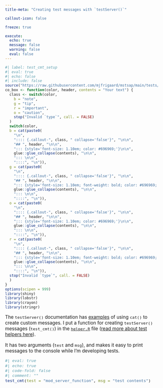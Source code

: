 ```yaml
---
title-meta: "Creating test messages with `testServer()`"

callout-icon: false

freeze: true

execute:
  echo: true
  message: false
  warning: false
  eval: false
---
```


```r
#| label: test_cmt_setup
#| eval: true 
#| echo: false 
#| include: false
source("https://raw.githubusercontent.com/mjfrigaard/mstsap/main/tests/testthat/helper.R")
co_box <- function(color, header, contents = "Your text") {
  class <- switch(color,
    b = "note",
    g = "tip",
    r = "important",
    o = "caution",
    stop("Invalid `type`", call. = FALSE)
  )
  switch(color,
  b = cat(paste0(
    "\n",
    ":::: {.callout-", class, " collapse='false'}", "\n\n",
    "## ", header, "\n\n", 
    "::: {style='font-size: 1.10em; color: #696969;'}\n\n",
    glue::glue_collapse(contents), "\n\n",
    "::: \n\n",
    "::::", "\n")),
  g = cat(paste0(
    "\n",
    ":::: {.callout-", class, " collapse='false'}", "\n\n",
    "## ", header, "\n\n", 
    "::: {style='font-size: 1.10em; font-weight: bold; color: #696969;'}\n\n",
    glue::glue_collapse(contents), "\n\n",
    "::: \n\n",
    "::::", "\n")),
  o = cat(paste0(
    "\n",
    ":::: {.callout-", class, " collapse='false'}", "\n\n",
    "## ", header, "\n\n", 
    "::: {style='font-size: 1.10em; color: #696969;'}\n\n",
    glue::glue_collapse(contents), "\n\n",
    "::: \n\n",
    "::::", "\n")),
  r = cat(paste0(
    "\n",
    ":::: {.callout-", class, " collapse='false'}", "\n\n",
    "## ", header, "\n\n", 
    "::: {style='font-size: 1.10em; font-weight: bold; color: #696969;'}\n\n",
    glue::glue_collapse(contents), "\n\n",
    "::: \n\n",
    "::::", "\n")),
  stop("Invalid `type`", call. = FALSE)
  )
}
options(scipen = 999)
library(shiny)
library(lobstr)
library(crayon)
library(stringr)
```

:::: {.callout-note collapse='false' title="Creating test messages with `testServer()`"}

::: {style='font-size: 1.10em;'}

The `testServer()` documentation has [examples](https://shiny.posit.co/r/articles/improve/server-function-testing/) of using `cat()` to create custom messages. I put a function for creating `testServer()` messages (`test_cmt()`) in the [`helper.R`](https://github.com/mjfrigaard/mstsap/blob/main/tests/testthat/helper.R) file ([read more about test helpers here](https://r-pkgs.org/testing-advanced.html)). 

It has two arguments (`test` and `msg`), and makes it easy to print messages to the console while I'm developing tests.

```r
#| eval: true 
#| echo: true
#| code-fold: false 
#| comment: ""
test_cmt(test = "mod_server_function", msg = "test contents")
```


:::

::::